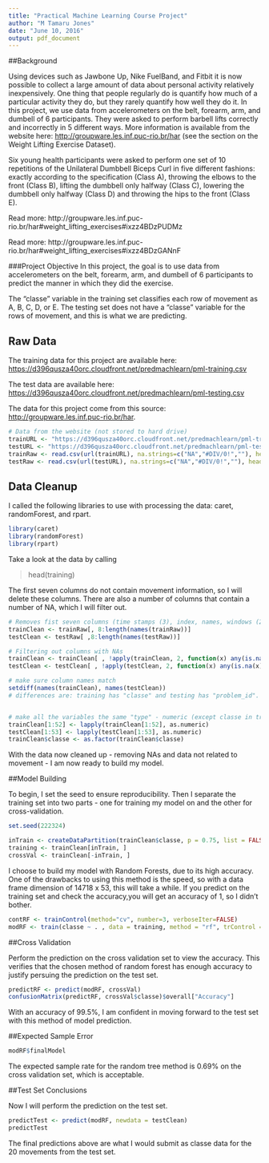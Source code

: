 ```yaml
---
title: "Practical Machine Learning Course Project"
author: "M Tamaru Jones"
date: "June 10, 2016"
output: pdf_document
---
```


##Background

Using devices such as Jawbone Up, Nike FuelBand, and Fitbit it is now possible to collect a large amount of data about personal activity relatively inexpensively. One thing that people regularly do is quantify how much of a particular activity they do, but they rarely quantify how well they do it. In this project, we use data from accelerometers on the belt, forearm, arm, and dumbell of 6 participants. They were asked to perform barbell lifts correctly and incorrectly in 5 different ways. More information is available from the website here: <http://groupware.les.inf.puc-rio.br/har> (see the section on the Weight Lifting Exercise Dataset).

Six young health participants were asked to perform one set of 10 repetitions of the Unilateral Dumbbell Biceps Curl in five different fashions: exactly according to the specification (Class A), throwing the elbows to the front (Class B), lifting the dumbbell only halfway (Class C), lowering the dumbbell only halfway (Class D) and throwing the hips to the front (Class E).

Read more: http://groupware.les.inf.puc-rio.br/har#weight_lifting_exercises#ixzz4BDzPUDMz

Read more: http://groupware.les.inf.puc-rio.br/har#weight_lifting_exercises#ixzz4BDzGANnF

###Project Objective
In this project, the goal is to use data from accelerometers on the belt, forearm, arm, and dumbell of 6 participants to predict the manner in which they did the exercise. 

The "classe" variable in the training set classifies each row of movement as A, B, C, D, or E.
The testing set does not have a "classe" variable for the rows of movement, and this is what we are predicting.

## Raw Data

The training data for this project are available here:
<https://d396qusza40orc.cloudfront.net/predmachlearn/pml-training.csv>

The test data are available here:
<https://d396qusza40orc.cloudfront.net/predmachlearn/pml-testing.csv>

The data for this project come from this source: <http://groupware.les.inf.puc-rio.br/har>. 

```r
# Data from the website (not stored to hard drive)
trainURL <- "https://d396qusza40orc.cloudfront.net/predmachlearn/pml-training.csv"
testURL <- "https://d396qusza40orc.cloudfront.net/predmachlearn/pml-testing.csv"
trainRaw <- read.csv(url(trainURL), na.strings=c("NA","#DIV/0!",""), header=TRUE, sep = ",")
testRaw <- read.csv(url(testURL), na.strings=c("NA","#DIV/0!",""), header=TRUE, sep = ",")
```

## Data Cleanup

I called the following libraries to use with processing the data: 
caret, randomForest, and rpart.
```r
library(caret)
library(randomForest)
library(rpart)
```

Take a look at the data by calling 

> head(training)

The first seven columns do not contain movement information, so I will delete these columns. There are also a number of columns that contain a number of NA, which I will filter out.

```r
# Removes fist seven columns (time stamps (3), index, names, windows (2))
trainClean <- trainRaw[, 8:length(names(trainRaw))]
testClean <- testRaw[ ,8:length(names(testRaw))]

# Filtering out columns with NAs
trainClean <- trainClean[ , !apply(trainClean, 2, function(x) any(is.na(x)))]
testClean <- testClean[ , !apply(testClean, 2, function(x) any(is.na(x)))]

# make sure column names match
setdiff(names(trainClean), names(testClean))
# differences are: training has "classe" and testing has "problem_id". 


# make all the variables the same "type" - numeric (except classe in training)
trainClean[1:52] <- lapply(trainClean[1:52], as.numeric)
testClean[1:53] <- lapply(testClean[1:53], as.numeric)
trainClean$classe <- as.factor(trainClean$classe)
```

With the data now cleaned up - removing NAs and data not related to movement - I am now ready to build my model.

##Model Building

To begin, I set the seed to ensure reproducibility. Then I separate the training set into two parts - one for training my model on and the other for cross-validation.

```r
set.seed(222324)

inTrain <- createDataPartition(trainClean$classe, p = 0.75, list = FALSE)
training <- trainClean[inTrain, ]
crossVal <- trainClean[-inTrain, ]
```

I choose to build my model with Random Forests, due to its high accuracy. One of the drawbacks to using this method is the speed, so with a data frame dimension of 14718 x 53, this will take a while. If you predict on the training set and check the accuracy,you will get an accuracy of 1, so I didn't bother.

```r
contRF <- trainControl(method="cv", number=3, verboseIter=FALSE)
modRF <- train(classe ~ . , data = training, method = "rf", trControl = contRF)
```


##Cross Validation

Perform the prediction on the cross validation set to view the accuracy. This verifies that the chosen method of random forest has enough accuracy to justify persuing the prediction on the test set.
```r
predictRF <- predict(modRF, crossVal)
confusionMatrix(predictRF, crossVal$classe)$overall["Accuracy"]
```

With an accuracy of 99.5%, I am confident in moving forward to the test set with this method of model prediction.

##Expected Sample Error

```r
modRF$finalModel
```
The expected sample rate for the random tree method is 0.69% on the cross validation set, which is acceptable.

##Test Set Conclusions

Now I will perform the prediction on the test set.

```r
predictTest <- predict(modRF, newdata = testClean)
predictTest
```

The final predictions above are what I would submit as classe data for the 20 movements from the test set.